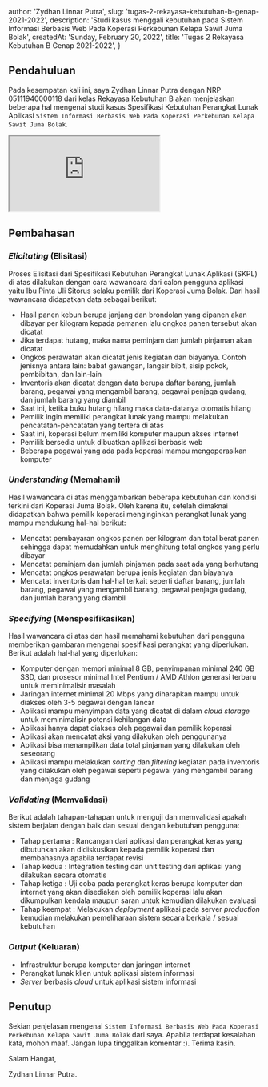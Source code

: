
  author: 'Zydhan Linnar Putra',
  slug: 'tugas-2-rekayasa-kebutuhan-b-genap-2021-2022',
  description:
    'Studi kasus menggali kebutuhan pada Sistem Informasi Berbasis Web Pada Koperasi Perkebunan Kelapa Sawit Juma Bolak',
  createdAt: 'Sunday, February 20, 2022',
  title: 'Tugas 2 Rekayasa Kebutuhan B Genap 2021-2022',
}

## Pendahuluan

Pada kesempatan kali ini, saya Zydhan Linnar Putra dengan NRP 05111940000118 dari kelas Rekayasa Kebutuhan B akan menjelaskan beberapa hal mengenai studi kasus Spesifikasi Kebutuhan Perangkat Lunak Aplikasi `Sistem Informasi Berbasis Web Pada Koperasi Perkebunan Kelapa Sawit Juma Bolak`.

<div className="relative pt-[141.428%]">
  <iframe
    src="https://drive.google.com/file/d/1LQe4OIsXG0PLJX7qufdYoNqf3hjbsSFL/preview"
    className="absolute top-0 left-0 w-full h-full"
    allow="autoplay"
    title="PDF - SKPL Sistem Informasi Berbasis Web Koperasi Juma Bolak"
  ></iframe>
</div>

## Pembahasan

### _Elicitating_ (Elisitasi)

Proses Elisitasi dari Spesifikasi Kebutuhan Perangkat Lunak Aplikasi (SKPL) di atas dilakukan dengan cara wawancara dari calon pengguna aplikasi yaitu Ibu Pinta Uli Sitorus selaku pemilik dari Koperasi Juma Bolak. Dari hasil wawancara didapatkan data sebagai berikut:

- Hasil panen kebun berupa janjang dan brondolan yang dipanen akan dibayar per kilogram kepada pemanen lalu ongkos panen tersebut akan dicatat
- Jika terdapat hutang, maka nama peminjam dan jumlah pinjaman akan dicatat
- Ongkos perawatan akan dicatat jenis kegiatan dan biayanya. Contoh jenisnya antara lain: babat gawangan, langsir bibit, sisip pokok, pembibitan, dan lain-lain
- Inventoris akan dicatat dengan data berupa daftar barang, jumlah barang, pegawai yang mengambil barang, pegawai penjaga gudang, dan jumlah barang yang diambil
- Saat ini, ketika buku hutang hilang maka data-datanya otomatis hilang
- Pemilik ingin memiliki perangkat lunak yang mampu melakukan pencatatan-pencatatan yang tertera di atas
- Saat ini, koperasi belum memiliki komputer maupun akses internet
- Pemilik bersedia untuk dibuatkan aplikasi berbasis web
- Beberapa pegawai yang ada pada koperasi mampu mengoperasikan komputer

### _Understanding_ (Memahami)

Hasil wawancara di atas menggambarkan beberapa kebutuhan dan kondisi terkini dari Koperasi Juma Bolak. Oleh karena itu, setelah dimaknai didapatkan bahwa pemilik koperasi menginginkan perangkat lunak yang mampu mendukung hal-hal berikut:

- Mencatat pembayaran ongkos panen per kilogram dan total berat panen sehingga dapat memudahkan untuk menghitung total ongkos yang perlu dibayar
- Mencatat peminjam dan jumlah pinjaman pada saat ada yang berhutang
- Mencatat ongkos perawatan berupa jenis kegiatan dan biayanya
- Mencatat inventoris dan hal-hal terkait seperti daftar barang, jumlah barang, pegawai yang mengambil barang, pegawai penjaga gudang, dan jumlah barang yang diambil

### _Specifying_ (Menspesifikasikan)

Hasil wawancara di atas dan hasil memahami kebutuhan dari pengguna memberikan gambaran mengenai spesifikasi perangkat yang diperlukan. Berikut adalah hal-hal yang diperlukan:

- Komputer dengan memori minimal 8 GB, penyimpanan minimal 240 GB SSD, dan prosesor minimal Intel Pentium / AMD Athlon generasi terbaru untuk meminimalisir masalah
- Jaringan internet minimal 20 Mbps yang diharapkan mampu untuk diakses oleh 3-5 pegawai dengan lancar
- Aplikasi mampu menyimpan data yang dicatat di dalam _cloud storage_ untuk meminimalisir potensi kehilangan data
- Aplikasi hanya dapat diakses oleh pegawai dan pemilik koperasi
- Aplikasi akan mencatat aksi yang dilakukan oleh penggunanya
- Aplikasi bisa menampilkan data total pinjaman yang dilakukan oleh seseorang
- Aplikasi mampu melakukan _sorting_ dan _filtering_ kegiatan pada inventoris yang dilakukan oleh pegawai seperti pegawai yang mengambil barang dan menjaga gudang

### _Validating_ (Memvalidasi)

Berikut adalah tahapan-tahapan untuk menguji dan memvalidasi apakah sistem berjalan dengan baik dan sesuai dengan kebutuhan pengguna:

- Tahap pertama : Rancangan dari aplikasi dan perangkat keras yang dibutuhkan akan didiskusikan kepada pemilik koperasi dan membahasnya apabila terdapat revisi
- Tahap kedua : Integration testing dan unit testing dari aplikasi yang dilakukan secara otomatis
- Tahap ketiga : Uji coba pada perangkat keras berupa komputer dan internet yang akan disediakan oleh pemilik koperasi lalu akan dikumpulkan kendala maupun saran untuk kemudian dilakukan evaluasi
- Tahap keempat : Melakukan _deployment_ aplikasi pada server _production_ kemudian melakukan pemeliharaan sistem secara berkala / sesuai kebutuhan

### _Output_ (Keluaran)

- Infrastruktur berupa komputer dan jaringan internet
- Perangkat lunak klien untuk aplikasi sistem informasi
- _Server_ berbasis _cloud_ untuk aplikasi sistem informasi

## Penutup

Sekian penjelasan mengenai `Sistem Informasi Berbasis Web Pada Koperasi Perkebunan Kelapa Sawit Juma Bolak` dari saya. Apabila terdapat kesalahan kata, mohon maaf. Jangan lupa tinggalkan komentar :). Terima kasih.

Salam Hangat,

Zydhan Linnar Putra.

